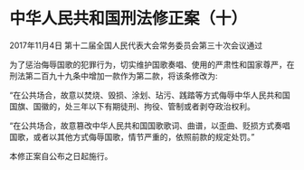 # 中华人民共和国刑法修正案（十）

2017年11月4日 第十二届全国人民代表大会常务委员会第三十次会议通过

为了惩治侮辱国歌的犯罪行为，切实维护国歌奏唱、使用的严肃性和国家尊严，在刑法第二百九十九条中增加一款作为第二款，将该条修改为:

“在公共场合，故意以焚烧、毁损、涂划、玷污、践踏等方式侮辱中华人民共和国国旗、国徽的，处三年以下有期徒刑、拘役、管制或者剥夺政治权利。

“在公共场合，故意篡改中华人民共和国国歌歌词、曲谱，以歪曲、贬损方式奏唱国歌，或者以其他方式侮辱国歌，情节严重的，依照前款的规定处罚。”

本修正案自公布之日起施行。